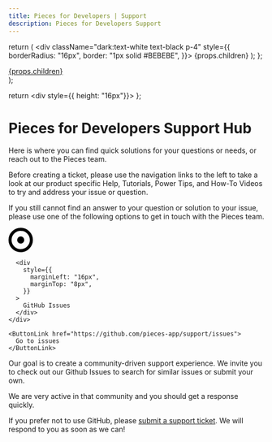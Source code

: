 ```yaml
---
title: Pieces for Developers | Support
description: Pieces for Developers Support
---
```


  return (
    <div className="dark:text-white text-black p-4" style={{
      borderRadius: "16px",
      border: "1px solid #BEBEBE",
    }}>
      {props.children}
    </div>
  );
};

  <div
    className="dark:bg-white dark:text-black bg-white text-black"
    style={{
      borderRadius: "12px",
      padding: "8px 16px",
      textDecoration: "none",
    }}
  >
    <a
       target="_blank"
       href={props.href}
    >
      {props.children}
    </a>
  </div>
);

  return <div style={{ height: "16px"}}></div>
};

# Pieces for Developers Support Hub

Here is where you can find quick solutions for your questions or needs, or reach out to the Pieces team.

<Info>
  Before creating a ticket, please use the navigation links to the left to take a look at our product specific Help, Tutorials, Power Tips, and How-To Videos to try and address your issue or question.
</Info>

If you still cannot find an answer to your question or solution to your issue, please use one of the following options to get in touch with the Pieces team.

<SingleCard>
  <div
    style={{
      display: "flex",
      justifyContent: "space-between"
    }}
  >
    <div style={{
      display: "flex",
      fontSize: "24px",
      fontWeight: "bold",
    }}>
      <svg xmlns="http://www.w3.org/2000/svg" width="48" height="48" viewBox="0 0 48 48" fill="none">
        <circle cx="24" cy="24" r="21" stroke="black" stroke-width="6"/>
        <circle cx="24" cy="24" r="7" fill="black"/>
      </svg>

      <div
        style={{
          marginLeft: "16px",
          marginTop: "8px",
        }}
      >
        GitHub Issues
      </div>
    </div>

    <ButtonLink href="https://github.com/pieces-app/support/issues">
      Go to issues
    </ButtonLink>
  </div>

  Our goal is to create a community-driven support experience. We invite you to check out our Github Issues to search for similar issues or submit your own.

  We are very active in that community and you should get a response quickly.
</SingleCard>

If you prefer not to use GitHub, please [submit a support ticket](https://getpieces.typeform.com/to/mCjBSIjF#page=docs-sidebar). We will respond to you as soon as we can!
